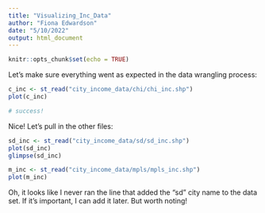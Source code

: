 ```yaml
---
title: "Visualizing_Inc_Data"
author: "Fiona Edwardson"
date: "5/10/2022"
output: html_document
---
```


```r
knitr::opts_chunk$set(echo = TRUE)
```

Let's make sure everything went as expected in the data wrangling process:

```r

c_inc <- st_read("city_income_data/chi/chi_inc.shp")
plot(c_inc)

# success!

```

Nice! Let's pull in the other files:

```r

sd_inc <- st_read("city_income_data/sd/sd_inc.shp")
plot(sd_inc)
glimpse(sd_inc)

m_inc <- st_read("city_income_data/mpls/mpls_inc.shp")
plot(m_inc)

```

Oh, it looks like I never ran the line that added the "sd" city name to the data set. If it's important, I can add it later. But worth noting!




